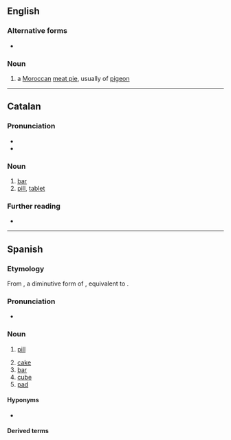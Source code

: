 ==English==

===Alternative forms===
* {{alter|en|b'steeya|bisteeya}}

===Noun===
{{Wikipedia|Pastila}}
{{en-noun}}

# a [[Moroccan]] [[meat pie]], usually of [[pigeon]]

----

==Catalan==

===Pronunciation===
* {{ca-IPA}}
* {{rhymes|ca|iʎa}}

===Noun===
{{ca-noun|f}}

# [[bar]] {{gloss|of soap, chocolate, etc.}}
# [[pill]], [[tablet]]

===Further reading===
* {{R:IEC2}}

----

==Spanish==

===Etymology===
From {{der|es|la|pastellum|t=dough, paste}}, a diminutive form of {{m|la|pasta|t=dough, paste}}, equivalent to {{af|es|pasta|-illa}}.

===Pronunciation===
* {{es-IPA}}

===Noun===
{{es-noun|f}}

# [[pill]]
#: {{syn|es|píldora|tableta}}
# [[cake]] {{gloss|block of a dense material}}
# [[bar]] {{gloss|block of soap or chocolate}}
# [[cube]] {{gloss|cube of stock}}
# [[pad]] {{gloss|brake pad}}

====Hyponyms====
* {{l|es|pastilla para la tos}}

====Derived terms====
{{der3
|es|a toda pastilla
|empastillar
|pastilla anticonceptiva
|pastilla de frenos
}}